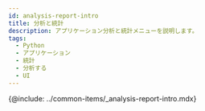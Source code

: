```yaml
---
id: analysis-report-intro
title: 分析と統計
description: アプリケーション分析と統計メニューを説明します。
tags:
  - Python
  - アプリケーション
  - 統計
  - 分析する
  - UI
---
```


<!-- 분석과 통계 / 애플리케이션 분석하기 -->

<!-- 분석 개요 필요 / 검토하기?-->

{@include: ../common-items/_analysis-report-intro.mdx} 
